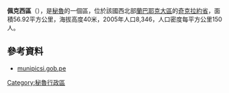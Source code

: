 '''佩克西區'''（{{lang-es|Distrito de Picsi}}），是[[秘魯|秘魯]]的一個區，位於該國西北部[[蘭巴耶克大區|蘭巴耶克大區]]的[[奇克拉約省|奇克拉約省]]，面積56.92平方公里，海拔高度40米，2005年人口8,346，人口密度每平方公里150人。

==參考資料==
*[https://web.archive.org/web/20060506164032/http://www.munipicsi.gob.pe/ munipicsi.gob.pe]

{{Peru-geo-stub}}
[[Category:秘魯行政區|Category:秘魯行政區]]